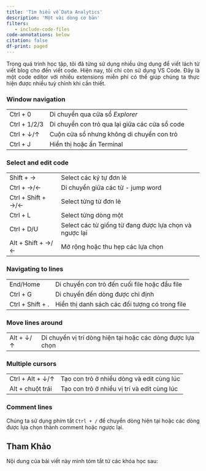 ```yaml
---
title: 'Tìm hiểu về Data Analytics'
description: 'Một vài dòng cơ bản'
filters:
   - include-code-files
code-annotations: below
citation: false
df-print: paged
---
```


<p style="text-align:justify">Trong quá trình học tập, tôi đã từng sử dụng nhiều ứng dụng để viết lách từ viết blog cho đến viết code. Hiện nay, tôi chỉ còn sử dụng VS Code. Đây là một code editor với nhiều extensions miễn phí có thể giúp chúng ta thực hiện được nhiều tuỳ chỉnh khi cần thiết.</p>

### Window navigation

::: {.callout}

|||
|---|---|
| Ctrl + 0 | Di chuyển qua cửa sổ _Explorer_|
| Ctrl + 1/2/3 | Di chuyển con trỏ qua lại giữa các cửa sổ code |
| Ctrl + ↓/↑ | Cuộn cửa sổ nhưng không di chuyển con trỏ |
| Ctrl + J| Hiển thị hoặc ẩn Terminal |

:::

### Select and edit code

::: {.callout}

|||
|---|---|
| Shift + →| Select các ký tự đơn lẻ|
| Ctrl + →/← | Di chuyển giữa các từ - jump word |
| Ctrl + Shift + →/←| Select từng từ đơn lẻ|
| Ctrl + L | Select từng dòng một |
| Ctrl + D/U | Select các từ giống từ đang được lựa chọn và ngược lại |
| Alt + Shift + →/←| Mở rộng hoặc thu hẹp các lựa chọn|

:::

### Navigating to lines

::: {.callout}

|||
|---|---|
| End/Home | Di chuyển con trỏ đến cuối file hoặc đầu file |
| Ctrl + G | Di chuyển đến dòng được chỉ định|
| Ctrl + Shift + . | Hiển thị danh sách các đối tượng có trong file |

:::

### Move lines around

::: {.callout}

|||
|---|---|
| Alt + ↓/↑| Di chuyển vị trí dòng hiện tại hoặc các dòng được lựa chọn|

:::

### Multiple cursors

::: {.callout}

|||
|---|---|
| Ctrl + Alt + ↓/↑ | Tạo con trỏ ở nhiều dòng và edit cùng lúc|
| Alt + chuột trái| Tạo con trỏ ở nhiều vị trí và edit cùng lúc |

:::

### Comment lines

<p style="text-align:justify">Chúng ta sử dụng phím tắt `Ctrl + /` để chuyển dòng hiện tại hoặc các dòng được lựa chọn thành comment hoặc ngược lại.</p>


## Tham Khảo

Nội dung của bài viết này mình tóm tắt từ các khóa học sau:

::: {.callout}

||
|---|

:::

